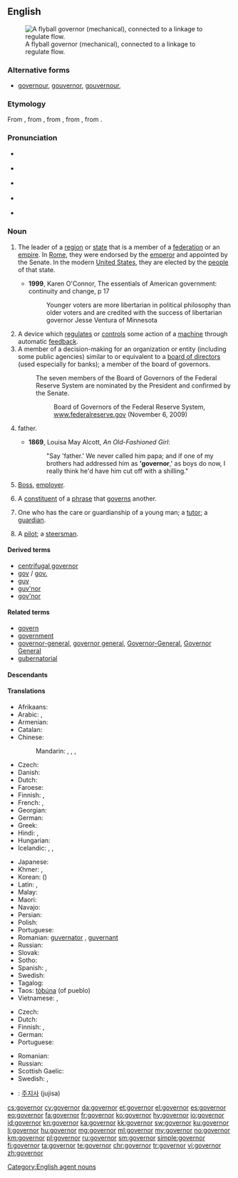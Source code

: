 ==English==
{{wikipedia}}
[[Image:Centrifugal governor.png|thumb|right|A flyball governor (mechanical), connected to a linkage to regulate flow.]]

===Alternative forms===
* [[governour]], [[gouvernor]], [[gouvernour]], {{l|en|governer}} {{qualifier|all obsolete}}

===Etymology===
From {{etyl|enm|en}} {{term|govenour|lang=enm}}, from {{etyl|fro|en}} {{term|gouvreneur|lang=fro}}, from {{etyl|la|en}} {{term|gubernator|lang=la}}, from {{etyl|grc|en}} {{term|κυβερνήτης|tr=kybernetes||steersman, pilot, guide|lang=grc}}, from {{term|κυβερνάω|tr=kybernao||to steer, to drive, to guide, to act as a pilot|lang=grc}}.

===Pronunciation===
* {{a|UK|non-rhotic}} {{IPA|/ˈɡʌv(ə)nə(ɹ)/|lang=en}}
* {{a|US|rhotic}}  {{IPA|/ˈɡʌvəɹnəɹ/|lang=en}}
* {{a|US|non-rhotic}}  {{IPA|/ˈɡʌvənə(ɹ)/|lang=en}}
* {{a|US|rhotic|r-dissimilation}}  {{IPA|/ˈɡʌvənəɹ/|lang=en}}
* {{audio|En-us-governor.ogg|Audio (US)|lang=en}}

===Noun===
{{en-noun}}

# {{context|politics|lang=en}} The leader of a [[region]] or [[state]] that is a member of a [[federation]] or an [[empire]]. In [[Roman Empire|Rome]], they were endorsed by the [[emperor]] and appointed by the Senate. In the modern [[United States]], they are elected by the [[people]] of that state.
#* '''1999''', Karen O'Connor, The essentials of American government: continuity and change, p 17
#*: Younger voters are more libertarian in political philosophy than older voters and are credited with the success of libertarian governor Jesse Ventura of Minnesota
# A device which [[regulate]]s or [[control]]s some action of a [[machine]] through automatic [[feedback]].
# A member of a decision-making for an organization or entity (including some public agencies) similar to or equivalent to a [[board of directors]] (used especially for banks); a member of the board of governors.
#: The seven members of the Board of Governors of the Federal Reserve System are nominated by the President and confirmed by the Senate.
#:: Board of Governors of the Federal Reserve System, [http://www.federalreserve.gov/aboutthefed/bios/board/default.htm www.federalreserve.gov] (November 6, 2009)
# {{context|informal|lang=en}} father.
#* '''1869''', Louisa May Alcott, ''An Old-Fashioned Girl'':
#*: "Say 'father.' We never called him papa; and if one of my brothers had addressed him as ''''governor''',' as boys do now, I really think he'd have him cut off with a shilling."
# {{context|informal|lang=en}} [[boss|Boss]], [[employer]].
# {{context|grammar|lang=en}} A [[constituent]] of a [[phrase]] that [[govern]]s another.
# {{context|dated|lang=en}} One who has the care or guardianship of a young man; a [[tutor]]; a [[guardian]].
# {{context|nautical|lang=en}} A [[pilot]]; a [[steersman]].

====Derived terms====
* [[centrifugal governor]]
* [[gov]] / [[gov.]]
* [[guv]]
* [[guv'nor]]
* [[gov'nor]]

====Related terms====
* [[govern]]
* [[government]]
* [[governor-general]], [[governor general]], [[Governor-General]], [[Governor General]]
* [[gubernatorial]]

====Descendants====
{{etymtree|en|la|gubernator}}

====Translations====
{{trans-top|leader of a region or state}}
* Afrikaans: {{t|af|goewerneur}}
* Arabic: {{t|ar|محافظ|m|tr=muḥāfiẓ|sc=Arab}}, {{t|ar|حاكم|m|tr=ḥākim|sc=Arab}}
* Armenian: {{t|hy|նահանգապետ|tr=nahangapet}}
* Catalan: {{t|ca|governador|m}}
* Chinese:
*: Mandarin: {{t|cmn|省長|sc=Hani}}, {{t+|cmn|省长|tr=shěngzhǎng|sc=Hani}} {{qualifier|esp. of a province}}, {{t|cmn|州長|sc=Hani}}, {{t+|cmn|州长|tr=zhōuzhǎng|sc=Hani}}
* Czech: {{t|cs|guvernér|m}}
* Danish: {{t|da|guvernør|c}}
* Dutch: {{t+|nl|gouverneur|m}}
* Faroese: {{t|fo|guvernørur|m}}
* Finnish: {{t+|fi|kuvernööri}}, {{t+|fi|maaherra}}
* French: {{t+|fr|gouverneur|m}}, {{t+|fr|governeure|f}}
* Georgian: {{t|ka|კატაბანი|tr=katabani|sc=Geor}}
* German: {{t+|de|Gouverneur|m}}
* Greek: {{t+|el|κυβερνήτης|m|tr=kyvernítis}}
* Hindi: {{t|hi|राज्यपाल|m|tr=rājyapāl|sc=Deva}}, {{t|hi|गवर्नर|m|tr=gavarnar|sc=Deva}}
* Hungarian: {{t+|hu|kormányzó}}
* Icelandic: {{t|is|ríkisstjóri|m}}, {{t|is|landstjóri|m}}, {{qualifier|dated}} {{t|is|guvernör|m}}
{{trans-mid}}
* Japanese: {{t|ja|知事|tr=[[ちじ]], chiji|sc=Jpan}}
* Khmer: {{t+|km|អភិបាល|sc=Khmr|tr=apʰi baal}}, {{t+|km|ទេសាភិបាល|sc=Khmr|tr=teisaapʰibaal}}
* Korean: {{t+|ko|지사|sc=Kore}} ({{t+|ko|知事|sc=Kore}})
* Latin: {{t|la|gubernātor|m}}, {{t|la|gubernātrix|f}}
* Malay: {{t|ms|gabenor}}
* Maori: {{t|mi|kāwana}}
* Navajo: {{t|nv|naatʼáanii}}
* Persian: {{t+|fa|فرماندار|tr=farmândâr|sc=fa-Arab}}
* Polish: {{t+|pl|gubernator|m}}
* Portuguese: {{t+|pt|governador|m}}
* Romanian: [[guvernare|guvernator]] {{g|n}}, [[guvernare|guvernant]] {{g|m}}
* Russian: {{t+|ru|губернатор|m|tr=gubernátor}}
* Slovak: {{t|sk|guvernér|m}}
* Sotho: {{t|st|mmusi}}
* Spanish: {{t+|es|gobernador|m}}, {{t+|es|gobernadora|f}}
* Swedish: {{t+|sv|guvernör|c}}
* Tagalog: {{t|tl|gobernador}}
* Taos: [[tòbúna]] (of pueblo)
* Vietnamese: {{t+|vi|thống đốc}}, {{t|vi|thống sử}}
{{trans-bottom}}

{{trans-top|device which regulates or controls}}
* Czech: {{t|cs|regulátor|m}}
* Dutch: {{t+|nl|regelaar}}
* Finnish: {{t|fi|säädin}}, {{t|fi|säätölaite}}
* German: {{t+|de|Regler|m}}
* Portuguese: {{t|pt|regulador|m}}
{{trans-mid}}
* Romanian: {{t|ro|regulator|m}}
* Russian: {{t+|ru|регулятор|m|tr=reguljátor}}
* Scottish Gaelic: {{t|gd|rianadair|m}}
* Swedish: {{t+|sv|regulator|c}}, {{t|sv|centrifugalregulator|c}}
{{trans-bottom}}

{{checktrans-top}}
* {{ttbc|ko}}: [[주지사]] (jujisa)
{{trans-bottom}}

[[Category:English agent nouns]]

[[cs:governor]]
[[cy:governor]]
[[da:governor]]
[[et:governor]]
[[el:governor]]
[[es:governor]]
[[eo:governor]]
[[fa:governor]]
[[fr:governor]]
[[ko:governor]]
[[hy:governor]]
[[io:governor]]
[[id:governor]]
[[kn:governor]]
[[ka:governor]]
[[kk:governor]]
[[sw:governor]]
[[ku:governor]]
[[li:governor]]
[[hu:governor]]
[[mg:governor]]
[[ml:governor]]
[[my:governor]]
[[no:governor]]
[[km:governor]]
[[pl:governor]]
[[ru:governor]]
[[sm:governor]]
[[simple:governor]]
[[fi:governor]]
[[ta:governor]]
[[te:governor]]
[[chr:governor]]
[[tr:governor]]
[[vi:governor]]
[[zh:governor]]